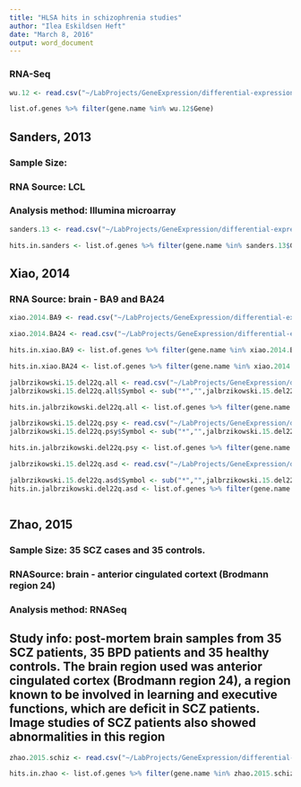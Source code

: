```yaml
---
title: "HLSA hits in schizophrenia studies"
author: "Ilea Eskildsen Heft"
date: "March 8, 2016"
output: word_document
---
```


### RNA-Seq

```r
wu.12 <- read.csv("~/LabProjects/GeneExpression/differential-expression-in-schiz/wu-2012/wu-12-supp-table-1.csv")

list.of.genes %>% filter(gene.name %in% wu.12$Gene)

```

## Sanders, 2013
### Sample Size:
### RNA Source: LCL
### Analysis method: Illumina microarray

```r
sanders.13 <- read.csv("~/LabProjects/GeneExpression/differential-expression-in-schiz/Sanders-2013/sanders-2013-supp-table-1-diff-exprs-schiz.csv")

hits.in.sanders <- list.of.genes %>% filter(gene.name %in% sanders.13$Gene.Abbreviation)

```

## Xiao, 2014

### RNA Source: brain - BA9 and BA24 
```r

xiao.2014.BA9 <- read.csv("~/LabProjects/GeneExpression/differential-expression-in-schiz/xiao-2014/xiao-14-diff-expr-schiz-BA9.csv")

xiao.2014.BA24 <- read.csv("~/LabProjects/GeneExpression/differential-expression-in-schiz/xiao-2014/xiao-14-diff-expr-schiz-BA24.csv")

hits.in.xiao.BA9 <- list.of.genes %>% filter(gene.name %in% xiao.2014.BA9$up | gene.name %in% xiao.2014.BA9$down)

hits.in.xiao.BA24 <- list.of.genes %>% filter(gene.name %in% xiao.2014.BA24$gene.up | gene.name %in% xiao.2014.BA24$gene.down)
```

```r
jalbrzikowski.15.del22q.all <- read.csv("~/LabProjects/GeneExpression/differential-expression-in-autism/jalbrzikowski-2015/jalbrzikowski-2015-table-s2-del22q-all.csv")
jalbrzikowski.15.del22q.all$Symbol <- sub("*","",jalbrzikowski.15.del22q.all$Symbol, fixed = TRUE)

hits.in.jalbrzikowski.del22q.all <- list.of.genes %>% filter(gene.name %in% jalbrzikowski.15.del22q.all$Symbol)

jalbrzikowski.15.del22q.psy <- read.csv("~/LabProjects/GeneExpression/differential-expression-in-autism/jalbrzikowski-2015/jalbrzikowski-2015-table-s3-del22q-psy.csv")
jalbrzikowski.15.del22q.psy$Symbol <- sub("*","",jalbrzikowski.15.del22q.psy$Symbol, fixed = TRUE)

hits.in.jalbrzikowski.del22q.psy <- list.of.genes %>% filter(gene.name %in% jalbrzikowski.15.del22q.psy$Symbol)

jalbrzikowski.15.del22q.asd <- read.csv("~/LabProjects/GeneExpression/differential-expression-in-autism/jalbrzikowski-2015/jalbrzikowski-2015-table-s4-del22q-asd.csv")

jalbrzikowski.15.del22q.asd$Symbol <- sub("*","",jalbrzikowski.15.del22q.asd$Symbol, fixed = TRUE)
hits.in.jalbrzikowski.del22q.asd <- list.of.genes %>% filter(gene.name %in% jalbrzikowski.15.del22q.asd$Symbol)



```

## Zhao, 2015
### Sample Size: 35 SCZ cases and 35 controls.  
### RNASource: brain - anterior cingulated cortext (Brodmann region 24)
### Analysis method: RNASeq
## Study info: post-mortem brain samples from 35 SCZ patients, 35 BPD patients and 35 healthy controls. The brain region used was anterior cingulated cortex (Brodmann region 24), a region known to be involved in learning and executive functions, which are deficit in SCZ patients. Image studies of SCZ patients also showed abnormalities in this region
```r
zhao.2015.schiz <- read.csv("~/LabProjects/GeneExpression/differential-expression-in-schiz/Zhao-2015/zhao-2015-supp-table1-diff-exprs-schiz.csv")

hits.in.zhao <- list.of.genes %>% filter(gene.name %in% zhao.2015.schiz$Gene)
```